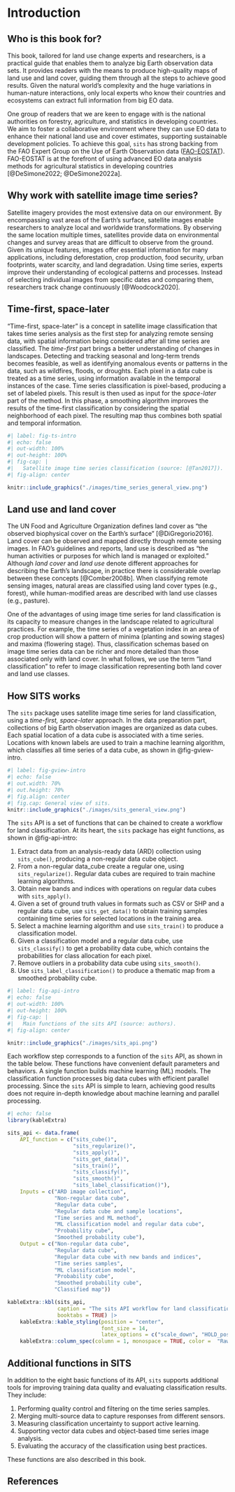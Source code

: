 # Introduction

## Who is this book for?

This book, tailored for land use change experts and researchers, is a practical guide that enables them to analyze big Earth observation data sets. It provides readers with the means to produce high-quality maps of land use and land cover, guiding them through all the steps to achieve good results. Given the natural world's complexity and the huge variations in human-nature interactions, only local experts who know their countries and ecosystems can extract full information from big EO data.

One group of readers that we are keen to engage with is the national authorities on forestry, agriculture, and statistics in developing countries. We aim to foster a collaborative environment where they can use EO data to enhance their national land use and cover estimates, supporting sustainable development policies. To achieve this goal, `sits` has strong backing from the FAO Expert Group on the Use of Earth Observation data ([FAO-EOSTAT](https://www.fao.org/in-action/eostat)). FAO-EOSTAT is at the forefront of using advanced EO data analysis methods for agricultural statistics in developing countries [@DeSimone2022; @DeSimone2022a].

## Why work with satellite image time series?

Satellite imagery provides the most extensive data on our environment. By encompassing vast areas of the Earth's surface, satellite images enable researchers to analyze local and worldwide transformations. By observing the same location multiple times, satellites provide data on environmental changes and survey areas that are difficult to observe from the ground. Given its unique features, images offer essential information for many applications, including deforestation, crop production, food security, urban footprints, water scarcity, and land degradation. Using time series, experts improve their understanding of ecological patterns and processes. Instead of selecting individual images from specific dates and comparing them, researchers track change continuously [@Woodcock2020].

## Time-first, space-later

"Time-first, space-later" is a concept in satellite image classification that takes time series analysis as the first step for analyzing remote sensing data, with spatial information being considered after all time series are classified. The *time-first* part brings a better understanding of changes in landscapes. Detecting and tracking seasonal and long-term trends becomes feasible, as well as identifying anomalous events or patterns in the data, such as wildfires, floods, or droughts. Each pixel in a data cube is treated as a time series, using information available in the temporal instances of the case. Time series classification is pixel-based, producing a set of labeled pixels. This result is then used as input for the *space-later* part of the method. In this phase, a smoothing algorithm improves the results of the time-first classification by considering the spatial neighborhood of each pixel. The resulting map thus combines both spatial and temporal information.

```r
#| label: fig-ts-intro
#| echo: false
#| out-width: 100%
#| out-height: 100%
#| fig-cap: |
#|   Satellite image time series classification (source: [@Tan2017]).
#| fig-align: center

knitr::include_graphics("./images/time_series_general_view.png") 
```

## Land use and land cover

The UN Food and Agriculture Organization defines land cover as "the observed biophysical cover on the Earth's surface" [@DiGregorio2016]. Land cover can be observed and mapped directly through remote sensing images. In FAO's guidelines and reports, land use is described as "the human activities or purposes for which land is managed or exploited." Although *land cover* and *land use* denote different approaches for describing the Earth's landscape, in practice there is considerable overlap between these concepts [@Comber2008b]. When classifying remote sensing images, natural areas are classified using land cover types (e.g., forest), while human-modified areas are described with land use classes (e.g., pasture).

One of the advantages of using image time series for land classification is its capacity to measure changes in the landscape related to agricultural practices. For example, the time series of a vegetation index in an area of crop production will show a pattern of minima (planting and sowing stages) and maxima (flowering stage). Thus, classification schemas based on image time series data can be richer and more detailed than those associated only with land cover. In what follows, we use the term "land classification" to refer to image classification representing both land cover and land use classes.

## How SITS works

The `sits` package uses satellite image time series for land classification, using a *time-first, space-later* approach. In the data preparation part, collections of big Earth observation images are organized as data cubes. Each spatial location of a data cube is associated with a time series. Locations with known labels are used to train a machine learning algorithm, which classifies all time series of a data cube, as shown in @fig-gview-intro.

```r
#| label: fig-gview-intro
#| echo: false
#| out.width: 70% 
#| out.height: 70%
#| fig.align: center
#| fig.cap: General view of sits.
knitr::include_graphics("./images/sits_general_view.png")
```

The `sits` API is a set of functions that can be chained to create a workflow for land classification. At its heart, the `sits` package has eight functions, as shown in @fig-api-intro:

1. Extract data from an analysis-ready data (ARD) collection using `sits_cube()`, producing a non-regular data cube object.
2. From a non-regular data_cube create a regular one, using `sits_regularize()`. Regular data cubes are required to train machine learning algorithms. 
3. Obtain new bands and indices with operations on regular data cubes with `sits_apply()`.
4. Given a set of ground truth values in formats such as CSV or SHP and a regular data cube, use `sits_get_data()` to obtain training samples containing time series for selected locations in the training area. 
5. Select a machine learning algorithm and use `sits_train()` to produce a classification model. 
6. Given a classification model and a regular data cube, use `sits_classify()` to get a probability data cube, which contains the probabilities for class allocation for each pixel. 
7. Remove outliers in a probability data cube using `sits_smooth()`. 
8. Use `sits_label_classification()` to produce a thematic map from a smoothed probability cube.  


```r
#| label: fig-api-intro
#| echo: false
#| out-width: 100%
#| out-height: 100%
#| fig-cap: |
#|   Main functions of the sits API (source: authors).
#| fig-align: center

knitr::include_graphics("./images/sits_api.png") 
```

Each workflow step corresponds to a function of the `sits` API, as shown in the table below. These functions have convenient default parameters and behaviors. A single function builds machine learning (ML) models. The classification function processes big data cubes with efficient parallel processing. Since the `sits` API is simple to learn, achieving good results does not require in-depth knowledge about machine learning and parallel processing.

```r
#| echo: false
library(kableExtra)

sits_api <- data.frame(
    API_function = c("sits_cube()", 
                     "sits_regularize()",
                     "sits_apply()",
                     "sits_get_data()",
                     "sits_train()", 
                     "sits_classify()", 
                     "sits_smooth()",
                     "sits_label_classification()"),
    Inputs = c("ARD image collection", 
               "Non-regular data cube", 
               "Regular data cube", 
               "Regular data cube and sample locations",
               "Time series and ML method", 
               "ML classification model and regular data cube",
               "Probability cube", 
               "Smoothed probability cube"),
    Output = c("Non-regular data cube", 
               "Regular data cube",
               "Regular data cube with new bands and indices",
               "Time series samples",
               "ML classification model", 
               "Probability cube", 
               "Smoothed probability cube",
               "Classified map"))

kableExtra::kbl(sits_api,
                caption = "The sits API workflow for land classification.",
                booktabs = TRUE) |>
    kableExtra::kable_styling(position = "center",
                              font_size = 14,
                              latex_options = c("scale_down", "HOLD_position")) |>
    kableExtra::column_spec(column = 1, monospace = TRUE, color =  "RawSienna")
```


## Additional functions in SITS

In addition to the eight basic functions of its API, `sits` supports additional tools for improving training data quality and evaluating classification results. They include: 

1.  Performing quality control and filtering on the time series samples. 
2.  Merging multi-source data to capture responses from different sensors.
3.  Measuring classification uncertainty to support active learning.
4.  Supporting vector data cubes and object-based time series image analysis.
5.  Evaluating the accuracy of the classification using best practices.

These functions are also described in this book. 

## References
